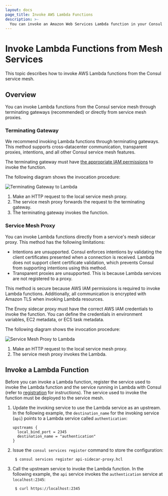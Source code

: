 ```yaml
---
layout: docs
page_title: Invoke AWS Lambda Functions
description: >-
  You can invoke an Amazon Web Services Lambda function in your Consul service mesh by configuring terminating gateways or sidecar proxies. Learn how to declare a registered function as an upstream and why we recommend using terminating gateways with Lambda.
---
```


# Invoke Lambda Functions from Mesh Services

This topic describes how to invoke AWS Lambda functions from the Consul service mesh.

## Overview

You can invoke Lambda functions from the Consul service mesh through terminating gateways (recommended) or directly from service mesh proxies.


### Terminating Gateway

We recommend invoking Lambda functions through terminating gateways. This method supports cross-datacenter communication, transparent
proxies, intentions, and all other Consul service mesh features.

The terminating gateway must have [the appropriate IAM permissions](/consul/docs/lambda/registration#configure-iam-permissions-for-envoy)
to invoke the function.

The following diagram shows the invocation procedure:

<ImageConfig width={700}>

![Terminating Gateway to Lambda](/img/terminating_gateway_to_lambda.svg)

</ImageConfig>

1. Make an HTTP request to the local service mesh proxy.
1. The service mesh proxy forwards the request to the terminating gateway.
1. The terminating gateway invokes the function.

### Service Mesh Proxy

You can invoke Lambda functions directly from a service's mesh sidecar proxy.
This method has the following limitations:
- Intentions are unsupported. Consul enforces intentions by validating the client certificates presented when a connection is received. Lambda does not support client certificate validation, which prevents Consul from supporting intentions using this method.
- Transparent proxies are unsupported. This is because Lambda services are not
  registered to a proxy.

This method is secure because AWS IAM permissions is required to invoke Lambda functions. Additionally, all communication is encrypted with Amazon TLS when invoking Lambda resources. 

The Envoy sidecar proxy must have the correct AWS IAM credentials to invoke the function. You can define the credentials in environment variables, EC2 metadata, or ECS task metadata.

The following diagram shows the invocation procedure:

<ImageConfig width={400}>

![Service Mesh Proxy to Lambda](/img/connect_proxy_to_lambda.svg)

</ImageConfig>

1. Make an HTTP request to the local service mesh proxy.
2. The service mesh proxy invokes the Lambda.

## Invoke a Lambda Function
Before you can invoke a Lambda function, register the service used to invoke
the Lambda function and the service running in Lambda with
Consul (refer to [registration](/consul/docs/lambda/registration) for
instructions). The service used to invoke the function must be deployed to the
service mesh.

1. Update the invoking service to use the Lambda service as an upstream. In the following example, the `destination_name` for the invoking service (`api`) points to a Lambda service called `authentication`:
    ```hcl
    upstreams {
      local_bind_port = 2345
      destination_name = "authentication"
    }
    ```
1. Issue the `consul services register` command to store the configuration:
    ```shell-session
     $ consul services register api-sidecar-proxy.hcl
    ```
1. Call the upstream service to invoke the Lambda function. In the following example, the `api` service invokes the `authentication` service at `localhost:2345`:
    ```shell-session
     $ curl https://localhost:2345
    ```
